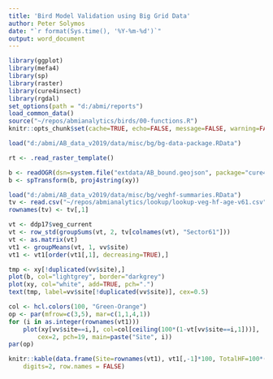 ```yaml
---
title: 'Bird Model Validation using Big Grid Data'
author: Peter Solymos
date: "`r format(Sys.time(), '%Y-%m-%d')`"
output: word_document
---
```


```r
library(ggplot)
library(mefa4)
library(sp)
library(raster)
library(cure4insect)
library(rgdal)
set_options(path = "d:/abmi/reports")
load_common_data()
source("~/repos/abmianalytics/birds/00-functions.R")
knitr::opts_chunk$set(cache=TRUE, echo=FALSE, message=FALSE, warning=FALSE, fig.pos="H", fig.align="center")

load("d:/abmi/AB_data_v2019/data/misc/bg/bg-data-package.RData")

rt <- .read_raster_template()

b <- readOGR(dsn=system.file("extdata/AB_bound.geojson", package="cure4insect"))
b <- spTransform(b, proj4string(xy))

load("d:/abmi/AB_data_v2019/data/misc/bg/veghf-summaries.RData")
tv <- read.csv("~/repos/abmianalytics/lookup/lookup-veg-hf-age-v61.csv")
rownames(tv) <- tv[,1]

vt <- ddp17$veg_current
vt <- row_std(groupSums(vt, 2, tv[colnames(vt), "Sector61"]))
vt <- as.matrix(vt)
vt1 <- groupMeans(vt, 1, vv$site)
vt1 <- vt1[order(vt1[,1], decreasing=TRUE),]
```

```r
tmp <- xy[!duplicated(vv$site),]
plot(b, col="lightgrey", border="darkgrey")
plot(xy, col="white", add=TRUE, pch=".")
text(tmp, label=vv$site[!duplicated(vv$site)], cex=0.5)
```

```r
col <- hcl.colors(100, "Green-Orange")
op <- par(mfrow=c(3,5), mar=c(1,1,4,1))
for (i in as.integer(rownames(vt1)))
    plot(xy[vv$site==i,], col=col[ceiling(100*(1-vt[vv$site==i,1]))], 
        cex=2, pch=19, main=paste("Site", i))
par(op)
```

```r
knitr::kable(data.frame(Site=rownames(vt1), vt1[,-1]*100, TotalHF=100*(1-vt1[,1])), 
    digits=2, row.names = FALSE)
```



